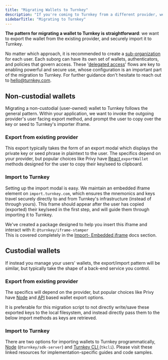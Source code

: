```yaml
---
title: "Migrating Wallets to Turnkey"
description: "If you're coming to Turnkey from a different provider, we can help make it simple. Follow the custodial or non-custodial flows outlined below depending on your use case, and be sure to check the linked resources for some fully featured utilities. "
sidebarTitle: "Migrating to Turnkey"
---
```


**The pattern for migrating a wallet to Turnkey is straightforward**: we want to export the wallet from the existing provider, and securely import it to Turnkey.

No matter which approach, it is recommended to create a [sub-organization](https://docs.turnkey.com/concepts/sub-organizations) for each user. Each suborg can have its own set of wallets, authenticators, and policies that govern access. These '[delegated access](https://docs.turnkey.com/concepts/policies/delegated-access)' flows are key to enabling powerful and secure use, whose configuration is an important part of the migration to Turnkey. For further guidance don't hesitate to reach out to [hello@turnkey.com](mailto:hello@turnkey.com).

## Non-custodial wallets

Migrating a non-custodial (user-owned) wallet to Turnkey follows the general pattern. Within your application, we want to invoke the outgoing provider's user facing export method, and prompt the user to copy over the key or seed to Turnkey's importer iframe.

### Export from existing provider

This export typically takes the form of an export modal which displays the private key or seed phrase in plaintext to the user. The specifics depend on your provider, but popular choices like Privy have [React ](https://docs.privy.io/wallets/wallets/export#react)`exportWallet` methods designed for the user to copy their key/seed to clipboard.

### Import to Turnkey

Setting up the import modal is easy. We maintain an embedded iframe element on `import.turnkey.com`, which ensures the mnemonics and keys travel securely directly to and from Turnkey's infrastructure (instead of through yours). This frame should appear after the user has copied (exported) their key/seed in the first step, and will guide them through importing it to Turnkey.

We've created a package designed to help you insert this iframe and interact with it: `@turnkey/iframe-stamper`\
This is covered completely in the [Import- Embedded iframe](https://docs.turnkey.com/embedded-wallets/code-examples/import#embedded-iframe) docs section.

## Custodial wallets

If instead you manage your users' wallets, the export/import pattern will be similar, but typically take the shape of a back-end service you control.

### Export from existing provider

The specifics will depend on the provider, but popular choices like Privy have [Node](https://docs.privy.io/wallets/wallets/export#nodejs) and [API](https://docs.privy.io/wallets/wallets/export#rest-api) based wallet export options.

It is preferable for this migration script to not directly write/save these exported keys to the local filesystem, and instead directly pass them to the below import methods as keys are retrieved.

### Import to Turnkey

There are two options for importing wallets to Turnkey programmatically, [Node](https://docs.turnkey.com/embedded-wallets/code-examples/import#nodejs) (`@turnkey/sdk-server`) and [Turnkey CLI ](https://docs.turnkey.com/embedded-wallets/code-examples/import#cli)(`tkcli`). Please visit these linked resources for implementation-specific guides and code samples. 